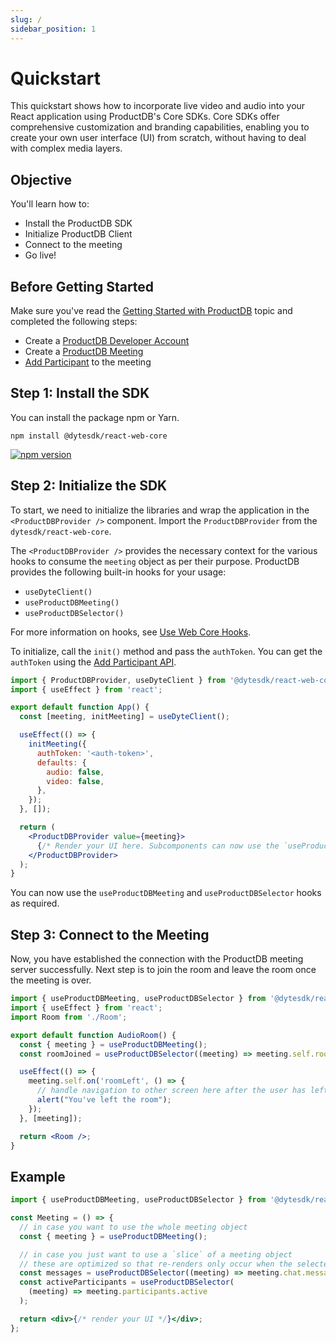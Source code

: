 ```yaml
---
slug: /
sidebar_position: 1
---
```


# Quickstart

This quickstart shows how to incorporate live video and audio into your React application using ProductDB's Core SDKs. Core SDKs offer comprehensive customization and branding capabilities, enabling you to create your own user interface (UI) from scratch, without having to deal with complex media layers.

## Objective

You'll learn how to:

- Install the ProductDB SDK
- Initialize ProductDB Client
- Connect to the meeting
- Go live!

## Before Getting Started

Make sure you've read the [Getting Started with ProductDB](/getting-started) topic
and completed the following steps:

- Create a [ProductDB Developer Account](https://dev.productdb.io/)
- Create a [ProductDB Meeting](/api/?v=v2#/operations/create_meeting)
- [Add Participant](/api/?v=v2#/operations/add_participant) to the meeting

## Step 1: Install the SDK

You can install the package npm or Yarn.

```shell npm2yarn
npm install @dytesdk/react-web-core
```

[![npm version](https://badge.fury.io/js/@dytesdk%2Freact-web-core.svg)](https://badge.fury.io/js/@dytesdk%2Freact-web-core)

## Step 2: Initialize the SDK

To start, we need to initialize the libraries and wrap the application in the `<ProductDBProvider />` component. Import the `ProductDBProvider` from the `dytesdk/react-web-core`.

The `<ProductDBProvider />` provides the necessary context for the various hooks to consume the `meeting` object as per their purpose. ProductDB provides the following built-in hooks for your usage:

- `useDyteClient()`
- `useProductDBMeeting()`
- `useProductDBSelector()`

For more information on hooks, see [Use Web Core Hooks](/react-ui-kit/using-hooks).

To initialize, call the `init()` method and pass the `authToken`. You can get the `authToken` using the [Add Participant API](/api#/operations/add_participant).

```jsx
import { ProductDBProvider, useDyteClient } from '@dytesdk/react-web-core';
import { useEffect } from 'react';

export default function App() {
  const [meeting, initMeeting] = useDyteClient();

  useEffect(() => {
    initMeeting({
      authToken: '<auth-token>',
      defaults: {
        audio: false,
        video: false,
      },
    });
  }, []);

  return (
    <ProductDBProvider value={meeting}>
      {/* Render your UI here. Subcomponents can now use the `useProductDBMeeting` and `useProductDBSelector` hooks */}
    </ProductDBProvider>
  );
}
```

You can now use the `useProductDBMeeting` and `useProductDBSelector` hooks as required.

## Step 3: Connect to the Meeting

Now, you have established the connection with the ProductDB meeting server successfully. Next step is to join the room and leave the room once the meeting is over.

```jsx
import { useProductDBMeeting, useProductDBSelector } from '@dytesdk/react-web-core';
import { useEffect } from 'react';
import Room from './Room';

export default function AudioRoom() {
  const { meeting } = useProductDBMeeting();
  const roomJoined = useProductDBSelector((meeting) => meeting.self.roomJoined);

  useEffect(() => {
    meeting.self.on('roomLeft', () => {
      // handle navigation to other screen here after the user has left the room.
      alert("You've left the room");
    });
  }, [meeting]);

  return <Room />;
}
```

## Example

```jsx
import { useProductDBMeeting, useProductDBSelector } from '@dytesdk/react-web-core';

const Meeting = () => {
  // in case you want to use the whole meeting object
  const { meeting } = useProductDBMeeting();

  // in case you just want to use a `slice` of a meeting object
  // these are optimized so that re-renders only occur when the selected slice changes
  const messages = useProductDBSelector((meeting) => meeting.chat.messages);
  const activeParticipants = useProductDBSelector(
    (meeting) => meeting.participants.active
  );

  return <div>{/* render your UI */}</div>;
};
```

<head>
  <title>React Web Core Quickstart</title>
</head>
